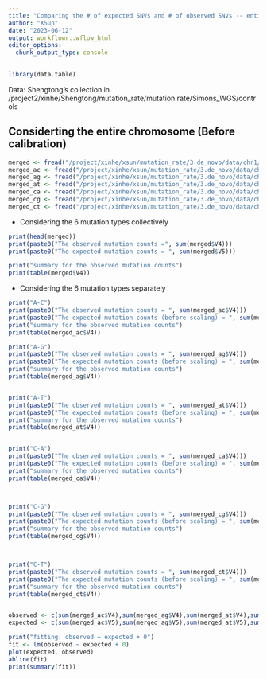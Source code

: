 ```yaml
---
title: "Comparing the # of expected SNVs and # of observed SNVs -- entire chromosome 1"
author: "XSun"
date: "2023-06-12"
output: workflowr::wflow_html
editor_options:
  chunk_output_type: console
---
```


```r
library(data.table)
```

Data: Shengtong's collection in  /project2/xinhe/Shengtong/mutation_rate/mutation.rate/Simons_WGS/controls

## Considerting the entire chromosome (Before calibration)

```r
merged <- fread("/project/xinhe/xsun/mutation_rate/3.de_novo/data/chr1/alltypes.10000.chr1.bed")
merged_ac <- fread("/project/xinhe/xsun/mutation_rate/3.de_novo/data/chr1/atoc.10000.chr1.bed")
merged_ag <- fread("/project/xinhe/xsun/mutation_rate/3.de_novo/data/chr1/atog.10000.chr1.bed")
merged_at <- fread("/project/xinhe/xsun/mutation_rate/3.de_novo/data/chr1/atot.10000.chr1.bed")
merged_ca <- fread("/project/xinhe/xsun/mutation_rate/3.de_novo/data/chr1/ctoa.10000.chr1.bed")
merged_cg <- fread("/project/xinhe/xsun/mutation_rate/3.de_novo/data/chr1/ctog.10000.chr1.bed")
merged_ct <- fread("/project/xinhe/xsun/mutation_rate/3.de_novo/data/chr1/ctot.10000.chr1.bed")
```


- Considering the 6 mutation types collectively

```r
print(head(merged))
print(paste0("The observed mutation counts =", sum(merged$V4)))
print(paste0("The expected mutation counts = ", sum(merged$V5)))

print("summary for the observed mutation counts")
print(table(merged$V4))
```

- Considering the 6 mutation types separately

```r
print("A-C")
print(paste0("The observed mutation counts = ", sum(merged_ac$V4)))
print(paste0("The expected mutation counts (before scaling) = ", sum(merged_ac$V5)))
print("summary for the observed mutation counts")
print(table(merged_ac$V4))

print("A-G")
print(paste0("The observed mutation counts = ", sum(merged_ag$V4)))
print(paste0("The expected mutation counts (before scaling) = ", sum(merged_ag$V5)))
print("summary for the observed mutation counts")
print(table(merged_ag$V4))


print("A-T")
print(paste0("The observed mutation counts = ", sum(merged_at$V4)))
print(paste0("The expected mutation counts (before scaling) = ", sum(merged_at$V5)))
print("summary for the observed mutation counts")
print(table(merged_at$V4))


print("C-A")
print(paste0("The observed mutation counts = ", sum(merged_ca$V4)))
print(paste0("The expected mutation counts (before scaling) = ", sum(merged_ca$V5)))
print("summary for the observed mutation counts")
print(table(merged_ca$V4))



print("C-G")
print(paste0("The observed mutation counts = ", sum(merged_cg$V4)))
print(paste0("The expected mutation counts (before scaling) = ", sum(merged_cg$V5)))
print("summary for the observed mutation counts")
print(table(merged_cg$V4))



print("C-T")
print(paste0("The observed mutation counts = ", sum(merged_ct$V4)))
print(paste0("The expected mutation counts (before scaling) = ", sum(merged_ct$V5)))
print("summary for the observed mutation counts")
print(table(merged_ct$V4))


observed <- c(sum(merged_ac$V4),sum(merged_ag$V4),sum(merged_at$V4),sum(merged_ca$V4),sum(merged_cg$V4),sum(merged_ct$V4))
expected <- c(sum(merged_ac$V5),sum(merged_ag$V5),sum(merged_at$V5),sum(merged_ca$V5),sum(merged_cg$V5),sum(merged_ct$V5))

print("fitting: observed ~ expected + 0")
fit <- lm(observed ~ expected + 0)
plot(expected, observed)
abline(fit)
print(summary(fit))

```
